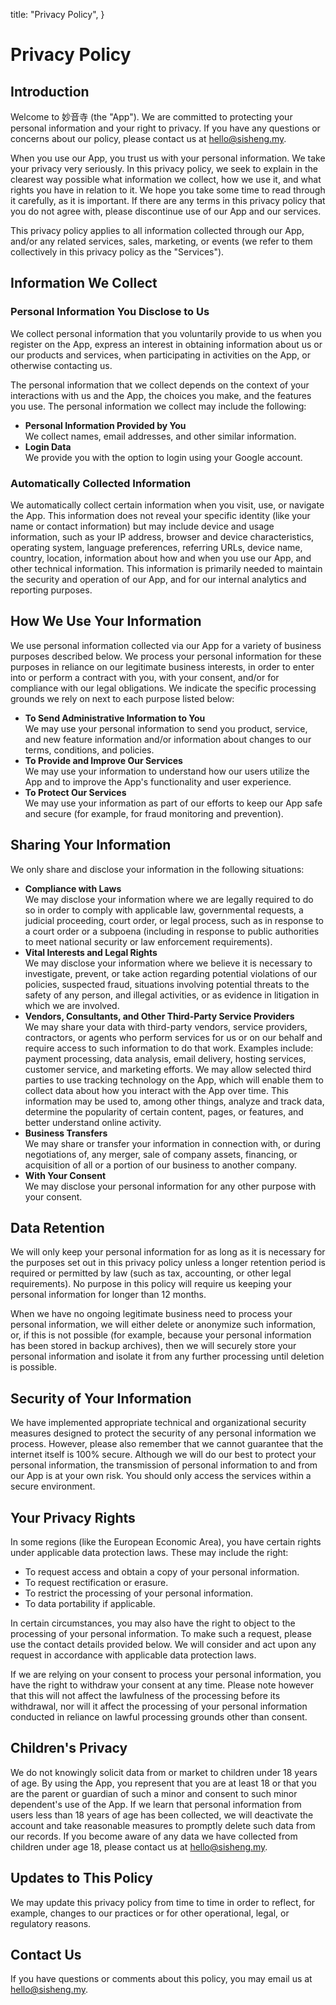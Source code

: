   title: "Privacy Policy",
}

# Privacy Policy

## Introduction

Welcome to 妙音寺 (the "App"). We are committed to protecting your personal information and your right to privacy. If you have any questions or concerns about our policy, please contact us at [hello@sisheng.my](mailto:hello@sisheng.my).

When you use our App, you trust us with your personal information. We take your privacy very seriously. In this privacy policy, we seek to explain in the clearest way possible what information we collect, how we use it, and what rights you have in relation to it. We hope you take some time to read through it carefully, as it is important. If there are any terms in this privacy policy that you do not agree with, please discontinue use of our App and our services.

This privacy policy applies to all information collected through our App, and/or any related services, sales, marketing, or events (we refer to them collectively in this privacy policy as the "Services").

## Information We Collect

### Personal Information You Disclose to Us

We collect personal information that you voluntarily provide to us when you register on the App, express an interest in obtaining information about us or our products and services, when participating in activities on the App, or otherwise contacting us.

The personal information that we collect depends on the context of your interactions with us and the App, the choices you make, and the features you use. The personal information we collect may include the following:

- **Personal Information Provided by You**\
  We collect names, email addresses, and other similar information.
- **Login Data**\
  We provide you with the option to login using your Google account.

### Automatically Collected Information

We automatically collect certain information when you visit, use, or navigate the App. This information does not reveal your specific identity (like your name or contact information) but may include device and usage information, such as your IP address, browser and device characteristics, operating system, language preferences, referring URLs, device name, country, location, information about how and when you use our App, and other technical information. This information is primarily needed to maintain the security and operation of our App, and for our internal analytics and reporting purposes.

## How We Use Your Information

We use personal information collected via our App for a variety of business purposes described below. We process your personal information for these purposes in reliance on our legitimate business interests, in order to enter into or perform a contract with you, with your consent, and/or for compliance with our legal obligations. We indicate the specific processing grounds we rely on next to each purpose listed below:

- **To Send Administrative Information to You**\
  We may use your personal information to send you product, service, and new feature information and/or information about changes to our terms, conditions, and policies.
- **To Provide and Improve Our Services**\
  We may use your information to understand how our users utilize the App and to improve the App's functionality and user experience.
- **To Protect Our Services**\
  We may use your information as part of our efforts to keep our App safe and secure (for example, for fraud monitoring and prevention).

## Sharing Your Information

We only share and disclose your information in the following situations:

- **Compliance with Laws**\
  We may disclose your information where we are legally required to do so in order to comply with applicable law, governmental requests, a judicial proceeding, court order, or legal process, such as in response to a court order or a subpoena (including in response to public authorities to meet national security or law enforcement requirements).
- **Vital Interests and Legal Rights**\
  We may disclose your information where we believe it is necessary to investigate, prevent, or take action regarding potential violations of our policies, suspected fraud, situations involving potential threats to the safety of any person, and illegal activities, or as evidence in litigation in which we are involved.
- **Vendors, Consultants, and Other Third-Party Service Providers**\
  We may share your data with third-party vendors, service providers, contractors, or agents who perform services for us or on our behalf and require access to such information to do that work. Examples include: payment processing, data analysis, email delivery, hosting services, customer service, and marketing efforts. We may allow selected third parties to use tracking technology on the App, which will enable them to collect data about how you interact with the App over time. This information may be used to, among other things, analyze and track data, determine the popularity of certain content, pages, or features, and better understand online activity.
- **Business Transfers**\
  We may share or transfer your information in connection with, or during negotiations of, any merger, sale of company assets, financing, or acquisition of all or a portion of our business to another company.
- **With Your Consent**\
  We may disclose your personal information for any other purpose with your consent.

## Data Retention

We will only keep your personal information for as long as it is necessary for the purposes set out in this privacy policy unless a longer retention period is required or permitted by law (such as tax, accounting, or other legal requirements). No purpose in this policy will require us keeping your personal information for longer than 12 months.

When we have no ongoing legitimate business need to process your personal information, we will either delete or anonymize such information, or, if this is not possible (for example, because your personal information has been stored in backup archives), then we will securely store your personal information and isolate it from any further processing until deletion is possible.

## Security of Your Information

We have implemented appropriate technical and organizational security measures designed to protect the security of any personal information we process. However, please also remember that we cannot guarantee that the internet itself is 100% secure. Although we will do our best to protect your personal information, the transmission of personal information to and from our App is at your own risk. You should only access the services within a secure environment.

## Your Privacy Rights

In some regions (like the European Economic Area), you have certain rights under applicable data protection laws. These may include the right:

- To request access and obtain a copy of your personal information.
- To request rectification or erasure.
- To restrict the processing of your personal information.
- To data portability if applicable.

In certain circumstances, you may also have the right to object to the processing of your personal information. To make such a request, please use the contact details provided below. We will consider and act upon any request in accordance with applicable data protection laws.

If we are relying on your consent to process your personal information, you have the right to withdraw your consent at any time. Please note however that this will not affect the lawfulness of the processing before its withdrawal, nor will it affect the processing of your personal information conducted in reliance on lawful processing grounds other than consent.

## Children's Privacy

We do not knowingly solicit data from or market to children under 18 years of age. By using the App, you represent that you are at least 18 or that you are the parent or guardian of such a minor and consent to such minor dependent's use of the App. If we learn that personal information from users less than 18 years of age has been collected, we will deactivate the account and take reasonable measures to promptly delete such data from our records. If you become aware of any data we have collected from children under age 18, please contact us at [hello@sisheng.my](mailto:hello@sisheng.my).

## Updates to This Policy

We may update this privacy policy from time to time in order to reflect, for example, changes to our practices or for other operational, legal, or regulatory reasons.

## Contact Us

If you have questions or comments about this policy, you may email us at [hello@sisheng.my](mailto:hello@sisheng.my).
